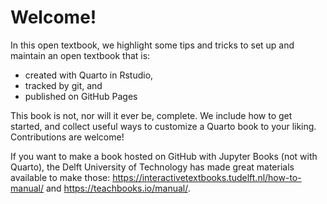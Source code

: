 # Welcome! {.unnumbered}

In this open textbook, we highlight some tips and tricks to set up and maintain an open textbook that is:

-   created with Quarto in Rstudio,
-   tracked by git, and
-   published on GitHub Pages

This book is not, nor will it ever be, complete. We include how to get started, and collect useful ways to customize a Quarto book to your liking. Contributions are welcome!

If you want to make a book hosted on GitHub with Jupyter Books (not with Quarto), the Delft University of Technology has made great materials available to make those: <https://interactivetextbooks.tudelft.nl/how-to-manual/> and <https://teachbooks.io/manual/>.

